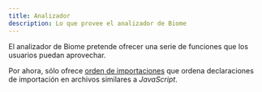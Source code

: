 ```yaml
---
title: Analizador
description: Lo que provee el analizador de Biome
---
```


El analizador de Biome pretende ofrecer una serie de funciones que los usuarios puedan aprovechar.

Por ahora, sólo ofrece [orden de importaciones](/es/analyzer/import-sorting) que ordena declaraciones de importación en archivos similares a _JavaScript_.
